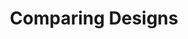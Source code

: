 ---
title: "Comparing Designs"
description: "How to compare designs built on Figr"
sidebarTitle: "COmparing designs"
---